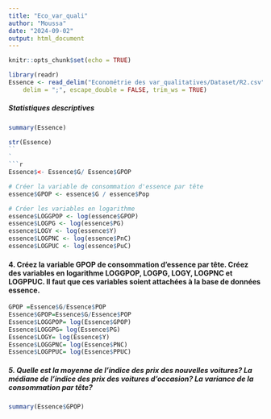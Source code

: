 ```yaml
---
title: "Eco_var_quali"
author: "Moussa"
date: "2024-09-02"
output: html_document
---
```


```r
knitr::opts_chunk$set(echo = TRUE)
```

```r
library(readr)
Essence <- read_delim("Econométrie des var_qualitatives/Dataset/R2.csv", 
    delim = ";", escape_double = FALSE, trim_ws = TRUE)

```


##### Statistiques descriptives ######################################
```r
summary(Essence)
```
```r
str(Essence)
``
`
```r
Essence$<- Essence$G/ Essence$GPOP

# Créer la variable de consommation d'essence par tête
essence$GPOP <- essence$G / essence$Pop

# Créer les variables en logarithme
essence$LOGGPOP <- log(essence$GPOP)
essence$LOGPG <- log(essence$PG)
essence$LOGY <- log(essence$Y)
essence$LOGPNC <- log(essence$PnC)
essence$LOGPUC <- log(essence$PuC)

```

#### 4. Créez la variable GPOP de consommation d'essence par tête. Créez des variables en logarithme LOGGPOP, LOGPG, LOGY, LOGPNC et LOGPPUC. Il faut que ces variables soient attachées à la base de données essence.##
```r
GPOP =Essence$G/Essence$POP
Essence$GPOP=Essence$G/Essence$POP
Essence$LOGGPOP= log(Essence$GPOP)
Essence$LOGGPG= log(Essence$PG)
Essence$LOGY= log(Essence$Y)
Essence$LOGGPNC= log(Essence$PNC)
Essence$LOGPPUC= log(Essence$PPUC)
```
##### 5. Quelle est la moyenne de l'indice des prix des nouvelles voitures? La médiane de l'indice des prix des voitures d'occasion? La variance de la consommation par tête?  #####

```r
summary(Essence$GPOP)
```

